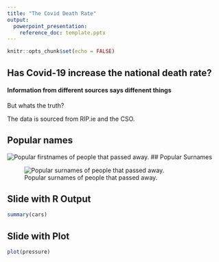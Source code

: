 ```yaml
---
title: "The Covid Death Rate"
output: 
  powerpoint_presentation:
    reference_doc: template.pptx
---
```


```r
knitr::opts_chunk$set(echo = FALSE)
```

## Has Covid-19 increase the national death rate?

#### Information from different sources says diffenent things

But whats the truth?

The data is sourced from RIP.ie and the CSO.


## Popular names

![Popular firstnames of people that passed away.](images/first_names.png)
## Popular Surnames

![Popular surnames of people that passed away.](images/surnames.png)


## Slide with R Output

```r
summary(cars)
```

## Slide with Plot

```r
plot(pressure)
```

